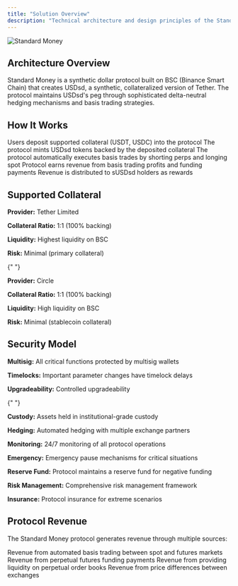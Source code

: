```yaml
---
title: "Solution Overview"
description: "Technical architecture and design principles of the Standard Money protocol"
---
```


![Standard Money](../assets/user-guide.png)

## Architecture Overview

Standard Money is a synthetic dollar protocol built on BSC (Binance Smart Chain) that creates USDsd, a synthetic, collateralized version of Tether. The protocol maintains USDsd's peg through sophisticated delta-neutral hedging mechanisms and basis trading strategies.

## How It Works

<Steps>
  <Step title="Collateral Deposit">
    Users deposit supported collateral (USDT, USDC) into the protocol
  </Step>
  <Step title="USDsd Minting">
    The protocol mints USDsd tokens backed by the deposited collateral
  </Step>
  <Step title="Basis Trading">
    The protocol automatically executes basis trades by shorting perps and
    longing spot
  </Step>
  <Step title="Revenue Generation">
    Protocol earns revenue from basis trading profits and funding payments
  </Step>
  <Step title="Reward Distribution">
    Revenue is distributed to sUSDsd holders as rewards
  </Step>
</Steps>

## Supported Collateral

<AccordionGroup>
  <Accordion title="USDT (Tether)">
    <div className="space-y-2">
      <p><strong>Provider:</strong> Tether Limited</p>
      <p><strong>Collateral Ratio:</strong> 1:1 (100% backing)</p>
      <p><strong>Liquidity:</strong> Highest liquidity on BSC</p>
      <p><strong>Risk:</strong> Minimal (primary collateral)</p>
    </div>
  </Accordion>

{" "}

<Accordion title="USDC (USD Coin)">
  <div className="space-y-2">
    <p>
      <strong>Provider:</strong> Circle
    </p>
    <p>
      <strong>Collateral Ratio:</strong> 1:1 (100% backing)
    </p>
    <p>
      <strong>Liquidity:</strong> High liquidity on BSC
    </p>
    <p>
      <strong>Risk:</strong> Minimal (stablecoin collateral)
    </p>
  </div>
</Accordion>

</AccordionGroup>

## Security Model

<AccordionGroup>
  <Accordion title="Smart Contract Security">
    <div className="space-y-3">
      <p><strong>Multisig:</strong> All critical functions protected by multisig wallets</p>
      <p><strong>Timelocks:</strong> Important parameter changes have timelock delays</p>
      <p><strong>Upgradeability:</strong> Controlled upgradeability</p>
    </div>
  </Accordion>

{" "}

<Accordion title="Operational Security">
  <div className="space-y-3">
    <p>
      <strong>Custody:</strong> Assets held in institutional-grade custody
    </p>
    <p>
      <strong>Hedging:</strong> Automated hedging with multiple exchange
      partners
    </p>
    <p>
      <strong>Monitoring:</strong> 24/7 monitoring of all protocol operations
    </p>
    <p>
      <strong>Emergency:</strong> Emergency pause mechanisms for critical
      situations
    </p>
  </div>
</Accordion>

  <Accordion title="Economic Security">
    <div className="space-y-3">
      <p><strong>Reserve Fund:</strong> Protocol maintains a reserve fund for negative funding</p>
      <p><strong>Risk Management:</strong> Comprehensive risk management framework</p>
      <p><strong>Insurance:</strong> Protocol insurance for extreme scenarios</p>
    </div>
  </Accordion>
</AccordionGroup>

## Protocol Revenue

The Standard Money protocol generates revenue through multiple sources:

<Columns cols={2}>
  <Card title="Basis Trading Profits">
    Revenue from automated basis trading between spot and futures markets
  </Card>
  <Card title="Funding Payments">
    Revenue from perpetual futures funding payments
  </Card>
  <Card title="Liquidity Provision">
    Revenue from providing liquidity on perpetual order books
  </Card>
  <Card title="Cross-Exchange Arbitrage">
    Revenue from price differences between exchanges
  </Card>
</Columns>
